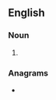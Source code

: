 ==English==

===Noun===
{{head|en|noun form}}

# {{plural of|yaup|lang=en}}

===Anagrams===
* {{anagrams|en|a=apsuy|puyas}}